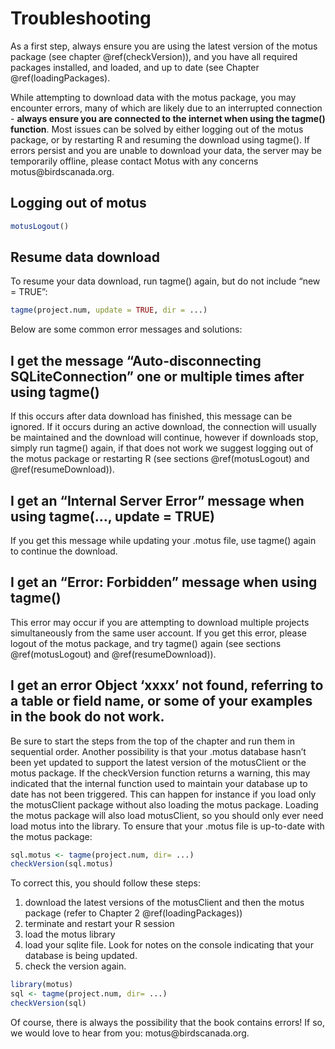 # Troubleshooting {#Troubleshooting}

As a first step, always ensure you are using the latest version of the motus package (see chapter \@ref(checkVersion)), and you have all required packages installed, and loaded, and up to date (see Chapter \@ref(loadingPackages).  

While attempting to download data with the motus package, you may encounter errors, many of which are likely due to an interrupted connection - **always ensure you are connected to the internet when using the tagme() function**.  Most issues can be solved by either logging out of the motus package, or by restarting R and resuming the download using tagme(). If errors persist and you are unable to download your data, the server may be temporarily offline, please contact Motus with any concerns motus@birdscanada.org.

## Logging out of motus {#motusLogout}
```r
motusLogout()
```
## Resume data download {#resumeDownload}
To resume your data download, run tagme() again, but do not include "new = TRUE":
```r
tagme(project.num, update = TRUE, dir = ...)
```

Below are some common error messages and solutions:

## I get the message "Auto-disconnecting SQLiteConnection" one or multiple times after using tagme()

If this occurs after data download has finished, this message can be ignored. If it occurs during an active download, the connection will usually be maintained and the download will continue, however if downloads stop, simply run tagme() again, if that does not work we suggest logging out of the motus package or restarting R (see sections \@ref(motusLogout) and \@ref(resumeDownload)).

## I get an "Internal Server Error" message when using tagme(..., update = TRUE)
If you get this message while updating your .motus file, use tagme() again to continue the download.

## I get an "Error: Forbidden" message when using tagme()
This error may occur if you are attempting to download multiple projects simultaneously from the same user account. If you get this error, please logout of the motus package, and try tagme() again (see sections \@ref(motusLogout) and \@ref(resumeDownload)).

## I get an error Object 'xxxx' not found, referring to a table or field name, or some of your examples in the book do not work. 

Be sure to start the steps from the top of the chapter and run them in sequential order. Another possibility is that your .motus database hasn't been yet updated to support the latest version of the motusClient or the motus package. If the checkVersion function returns a warning, this may indicated that the internal function used to maintain your database up to date has not been triggered. This can happen for instance if you load only the motusClient package without also loading the motus package. Loading the motus package will also load motusClient, so you should only ever need load motus into the library. To ensure that your .motus file is up-to-date with the motus package:

```r
sql.motus <- tagme(project.num, dir= ...)
checkVersion(sql.motus)
```

To correct this, you should follow these steps:

1. download the latest versions of the motusClient and then the motus package (refer to Chapter 2 @ref(loadingPackages))
2. terminate and restart your R session
3. load the motus library
4. load your sqlite file. Look for notes on the console indicating that your database is being updated.
5. check the version again.

```r
library(motus)
sql <- tagme(project.num, dir= ...)
checkVersion(sql)
```

Of course, there is always the possibility that the book contains errors! If so, we would love to hear from you: motus@birdscanada.org.